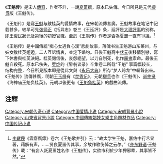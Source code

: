 《'''王魁传'''》是宋人[[傳奇_(小說)|傳奇]]，作者不詳，一說[[夏噩|夏噩]]撰，原本已失傳。今日所見是元代[[柳贯|柳贯]]版《王魁传》。

《王魁传》是寫[[王俊民_(宋朝)|王魁]]与敫桂英的愛情故事，在宋朝流傳甚廣。王魁故事在笔记中记载甚多，较早可見[[张师正|张师正]]《括异志》卷三《王廷評》条，廷評是[[大理評事|大理評事]]的别称，即王俊民狀元及第後的初授官職。至於《王魁传》作者是否為夏噩一直有爭議。<ref>[[李獻民|李獻民]]《雲齋廣錄》卷六《王魁歌并引》云：“故太学生王魁，嘉佑中行艺显著，藉解有声，……贤良夏噩传其事，余故作歌伤悼之云尔。”《[[齐东野语|齐东野语]]·王魁传》載：“有妄人託夏噩姓名作《王魁传》，实欲市利於少年狎邪辈，其事皆不然。”</ref>

《王魁传》是中國傳統“痴心女遇負心漢”悲劇故事，落魄书生王魁游山东莱州，与妓女敫桂英邂逅。二人互訴情衷，並定下婚约。日後王魁高中[[狀元|狀元]]後移情別戀，寫下休書與桂英決絕。桂英閱信後，哀怨絕望，以刀自刎死，化作[[厲鬼|厲鬼]]索命。最後王魁自殺死。原本已佚失，[[罗烨|罗烨]]的《醉翁谈录》辛集卷二所载“王魁” 事篇幅较长，结构完整，今日所見版本即是從此文與《[[永乐大典|永乐大典]]》所存“梦人跨龙”中輯錄出來。《王魁传》流傳甚廣，明朝[[王玉峰|王玉峰]]有《[[焚香记|焚香记]]》，元朝[[柳贯|柳贯]]也作《王魁传》、[[尚仲贤|尚仲贤]]《海神庙王魁负桂英》。元朝以後更有《[[王魁負桂英|王魁負桂英]]》的戲曲流傳。

==注釋==
{{reflist}}

[[Category:宋朝传奇小说|Category:宋朝传奇小说]]
[[Category:中国爱情小说|Category:中国爱情小说]]
[[Category:宋朝背景小說|Category:宋朝背景小說]]
[[Category:山東省背景小說|Category:山東省背景小說]]
[[Category:中國傳統娼妓女樂主角題材作品|Category:中國傳統娼妓女樂主角題材作品]]
[[Category:中国传记小说|Category:中国传记小说]]